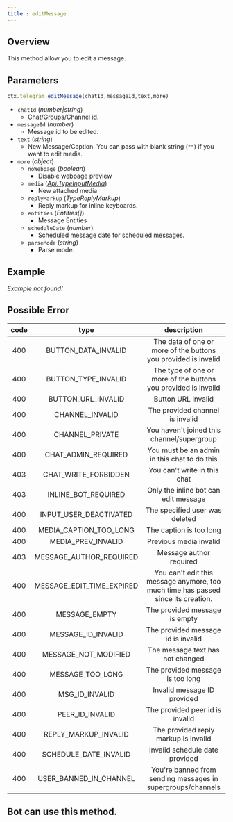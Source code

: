 ```yaml
---
title : editMessage
---
```

## Overview
This method allow you to edit a message.
## Parameters
```ts 
ctx.telegram.editMessage(chatId,messageId,text,more)
```
- `chatId` (_number|string_)
    - Chat/Groups/Channel id.
- `messageId` (_number_)
    - Message id to be edited.
- `text` (_string_)
    - New Message/Caption. You can pass with blank string (`""`) if you want to edit media.
- `more` (_object_)
    - `noWebpage` (_boolean_)
        - Disable webpage preview
    - `media` (_[Api.TypeInputMedia](https://gram.js.org/beta/modules/tl_api.api.html#typeinputmedia)_)
        - New attached media
    - `replyMarkup` (_TypeReplyMarkup_)
        - Reply markup for inline keyboards.
    - `entities` (_Entities[]_)
        - Message Entities
    - `scheduleDate` (_number_)
        - Scheduled message date for scheduled messages.
    - `parseMode` (_string_)
        - Parse mode.
## Example
_Example not found!_

## Possible Error
| code |            type             |                                    description                                    |
|:----:|:---------------------------:|:---------------------------------------------------------------------------------:|
| 400  |    BUTTON_DATA_INVALID    |          The data of one or more of the buttons you provided is invalid           |
| 400  |    BUTTON_TYPE_INVALID    |          The type of one or more of the buttons you provided is invalid           |
| 400  |    BUTTON_URL_INVALID     |                                Button URL invalid                                 |
| 400  |       CHANNEL_INVALID       |                          The provided channel is invalid                          |
| 400  |       CHANNEL_PRIVATE       |                    You haven't joined this channel/supergroup                     |
| 400  |    CHAT_ADMIN_REQUIRED    |                   You must be an admin in this chat to do this                    |
| 403  |   CHAT_WRITE_FORBIDDEN    |                           You can't write in this chat                            |
| 403  |    INLINE_BOT_REQUIRED    |                       Only the inline bot can edit message                        |
| 400  |  INPUT_USER_DEACTIVATED   |                          The specified user was deleted                           |
| 400  |  MEDIA_CAPTION_TOO_LONG   |                              The caption is too long                              |
| 400  |    MEDIA_PREV_INVALID     |                              Previous media invalid                               |
| 403  |  MESSAGE_AUTHOR_REQUIRED  |                              Message author required                              |
| 400  | MESSAGE_EDIT_TIME_EXPIRED | You can't edit this message anymore, too much time has passed since its creation. |
| 400  |        MESSAGE_EMPTY        |                           The provided message is empty                           |
| 400  |    MESSAGE_ID_INVALID     |                        The provided message id is invalid                         |
| 400  |   MESSAGE_NOT_MODIFIED    |                         The message text has not changed                          |
| 400  |     MESSAGE_TOO_LONG      |                         The provided message is too long                          |
| 400  |      MSG_ID_INVALID       |                            Invalid message ID provided                            |
| 400  |      PEER_ID_INVALID      |                          The provided peer id is invalid                          |
| 400  |   REPLY_MARKUP_INVALID    |                       The provided reply markup is invalid                        |
| 400  |   SCHEDULE_DATE_INVALID   |                          Invalid schedule date provided                           |
| 400  |  USER_BANNED_IN_CHANNEL   |            You're banned from sending messages in supergroups/channels            |

## Bot can use this method.